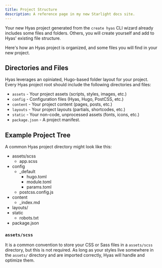 ```yaml
---
title: Project Structure
description: A reference page in my new Starlight docs site.
---
```


Your new Hyas project generated from the `create hyas` CLI wizard already includes some files and folders. Others, you will create yourself and add to Hyas' existing file structure.

Here's how an Hyas project is organized, and some files you will find in your new project.

## Directories and Files

Hyas leverages an opiniated, Hugo-based folder layout for your project. Every Hyas project root should include the following directories and files:

- `assets` - Your project assets (scripts, styles, images, etc.)
- `config` - Configuration files (Hyas, Hugo, PostCSS, etc.)
- `content` - Your project content (pages, posts, etc.)
- `layouts` - Your project layouts (partials, shortcodes, etc.)
- `static` - Your non-code, unprocessed assets (fonts, icons, etc.)
- `package.json` - A project manifest.

## Example Project Tree

A common Hyas project directory might look like this:

<FileTree>

- assets/scss
  - app.scss
- config
  - _default
    - hugo.toml
    - module.toml
    - params.toml
  - postcss.config.js
- content
  - _index.md
- layouts/
- static
  - robots.txt
- package.json

</FileTree>


### `assets/scss`

It is a common convention to store your CSS or Sass files in a `assets/scss` directory, but this is not required. As long as your styles live somewhere in the `assets/` directory and are imported correctly, Hyas will handle and optimize them.
